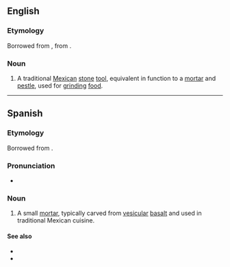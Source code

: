 ==English==
{{wikipedia}}

===Etymology===
Borrowed from {{bor|en|es|molcajete}}, from {{der|en|nci|mōlcaxitl}}.

===Noun===
{{en-noun}}

# A traditional [[Mexican]] [[stone]] [[tool]], equivalent in function to a [[mortar]] and [[pestle]], used for [[grind]]ing [[food]].

----

==Spanish==

===Etymology===
Borrowed from {{bor|es|nci|mōlcaxitl}}.

===Pronunciation===
* {{es-IPA}}

{{wikipedia|lang=es}}

===Noun===
{{es-noun|m}}

# {{lb|es|Mexico|Louisiana|Texas}} A small [[mortar]], typically carved from [[vesicular]] [[basalt]] and used in traditional Mexican cuisine.

====See also====
* {{l|es|mortero|g=m}}
* {{l|es|tejolote|g=m}}